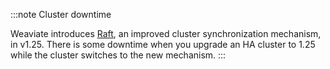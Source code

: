 :::note Cluster downtime

Weaviate introduces [Raft](/docs/weaviate/concepts/replication-architecture/cluster-architecture#metadata-replication-raft), an improved cluster synchronization mechanism, in v1.25. There is some downtime when you upgrade an HA cluster to 1.25 while the cluster switches to the new mechanism.
:::
